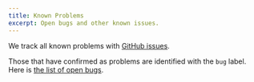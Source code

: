 ```yaml
---
title: Known Problems
excerpt: Open bugs and other known issues.
---
```


We track all known problems with [GitHub issues](https://github.com/contentlayerdev/contentlayer/issues).

Those that have confirmed as problems are identified with the `bug` label. Here is [the list of open bugs](https://github.com/contentlayerdev/contentlayer/issues?q=is%3Aissue+is%3Aopen+label%3Abug).
